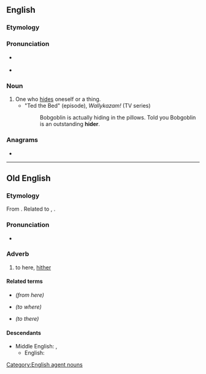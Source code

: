 ==English==

===Etymology===
{{suffix|hide|er|lang=en}}

===Pronunciation===
* {{a|RP}} {{IPA|/ˈhaɪdə/|lang=en}}
* {{a|US}} {{IPA|/ˈhɑɪɾɚ/|lang=en}}

===Noun===
{{en-noun}}

# One who [[hide]]s oneself or a thing.
#* "Ted the Bed" (episode), ''Wallykazam!'' (TV series)
#*: Bobgoblin is actually hiding in the pillows. Told you Bobgoblin is an outstanding '''hider'''.

===Anagrams===
* {{anagrams|en|hired|rehid|rheid}}

[[Category:English agent nouns]]

----

==Old English==

===Etymology===
From {{inh|ang|gem-pro|*hidrê}}. Related to {{cog|non|heðra}}, {{cog|got|𐌷𐌹𐌳𐍂𐌴}}.

===Pronunciation===
* {{IPA|/ˈhider/|lang=ang}}

===Adverb===
{{head|ang|adverb}}

# to here, [[hither]]
#: {{ux|ang|Cum '''hider'''!|Come '''here'''!}}
#: {{ux|ang|Hū cwōme þū '''hider'''?|How did you get '''here'''?}}
#: {{ux|ang|Iċ cwōm '''hider''' mid tīdsearwe.|I got '''here''' with a time machine.}}

====Related terms====
* {{l|ang|heonan}} ''(from here)''
* {{l|ang|hwider}} ''(to where)''
* {{l|ang|þider}} ''(to there)''

====Descendants====
* Middle English: {{l|enm|hider}}, {{l|enm|hither}}
** English: {{l|en|hither}}